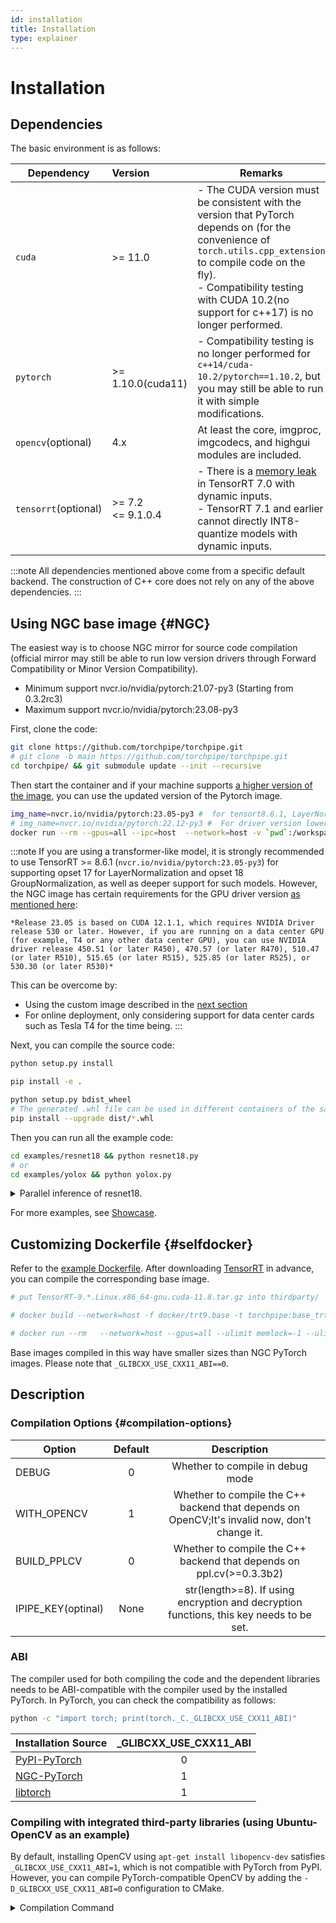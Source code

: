 ```yaml
---
id: installation
title: Installation
type: explainer
---
```



# Installation
<!-- Installation and Quick Start -->

## Dependencies
The basic environment is as follows:

| Dependency         | Version           | Remarks                                                                                                                                                                                                                                                    |
|--------------------|:------------------|------------------------------------------------------------------------------------------------------------------------------------------------------------------------------------------------------------------------------------------------------------|
| `cuda`             | >= 11.0           | - The CUDA version must be consistent with the version that PyTorch depends on (for the convenience of `torch.utils.cpp_extension` to compile code on the fly). <br />- Compatibility testing with CUDA 10.2(no support for c++17) is no longer performed. |
| `pytorch`          | >= 1.10.0(cuda11) | - Compatibility testing is no longer performed for `c++14/cuda-10.2/pytorch==1.10.2`, but you may still be able to run it with simple modifications.                                                                                                       |
| `opencv`(optional) | 4.x               | At least the core, imgproc, imgcodecs, and highgui modules are included.                                                                                                                                                                                   |
|  `tensorrt`(optional)	|>= 7.2<br /><= 9.1.0.4| - There is a [memory leak](https://github.com/NVIDIA/TensorRT/issues/351) in TensorRT 7.0 with dynamic inputs.<br />- TensorRT 7.1 and earlier cannot directly INT8-quantize models with dynamic inputs.


:::note 
All dependencies mentioned above come from a specific default backend. The construction of C++ core does not rely on any of the above dependencies.
:::

## Using NGC base image {#NGC}
The easiest way is to choose NGC mirror for source code compilation (official mirror may still be able to run low version drivers through Forward Compatibility or Minor Version Compatibility). 

- Minimum support nvcr.io/nvidia/pytorch:21.07-py3 (Starting from 0.3.2rc3)
- Maximum support nvcr.io/nvidia/pytorch:23.08-py3

First, clone the code:

```bash
git clone https://github.com/torchpipe/torchpipe.git
# git clone -b main https://github.com/torchpipe/torchpipe.git
cd torchpipe/ && git submodule update --init --recursive
```

Then start the container and if your machine supports [a higher version of the image](https://catalog.ngc.nvidia.com/orgs/nvidia/containers/pytorch/tags), you can use the updated version of the Pytorch image.

```bash
img_name=nvcr.io/nvidia/pytorch:23.05-py3 #  for tensort8.6.1, LayerNorm
# img_name=nvcr.io/nvidia/pytorch:22.12-py3 #  For driver version lower than 510
docker run --rm --gpus=all --ipc=host  --network=host -v `pwd`:/workspace  --shm-size 1G  --ulimit memlock=-1 --ulimit stack=67108864  --privileged=true  -w/workspace -it $img_name /bin/bash
```

:::note
If you are using a transformer-like model, it is strongly recommended to use TensorRT >= 8.6.1 (`nvcr.io/nvidia/pytorch:23.05-py3`) for supporting opset 17 for LayerNormalization and opset 18 GroupNormalization, as well as deeper support for such models. However, the NGC image has certain requirements for the GPU driver version [as mentioned here](https://docs.nvidia.com/deeplearning/frameworks/pytorch-release-notes/rel-23-05.html#rel-23-05):
```
*Release 23.05 is based on CUDA 12.1.1, which requires NVIDIA Driver release 530 or later. However, if you are running on a data center GPU (for example, T4 or any other data center GPU), you can use NVIDIA driver release 450.51 (or later R450), 470.57 (or later R470), 510.47 (or later R510), 515.65 (or later R515), 525.85 (or later R525), or 530.30 (or later R530)*
```
This can be overcome by:
- Using the custom image described in the [next section](#selfdocker)
- For online deployment, only considering support for data center cards such as Tesla T4 for the time being.
:::

Next, you can compile the source code:




<Tabs groupId="pip" className="unique-tabs">
<TabItem value="sys" label="Install to System">

```bash
python setup.py install
```
</TabItem>

<TabItem value="editable" label="Editable Mode">

```bash
pip install -e .
```

</TabItem>
<TabItem value="whl" label="Packaging">

```bash
python setup.py bdist_wheel
# The generated .whl file can be used in different containers of the same image
pip install --upgrade dist/*.whl
```
</TabItem>
</Tabs>




Then you can run all the example code:


```bash
cd examples/resnet18 && python resnet18.py
# or 
cd examples/yolox && python yolox.py 
```

<details><summary>Parallel inference of resnet18.</summary>

> Obtain the appropriate model file (currently supporting ONNX, TRT engine, etc.).

```python
import torchvision.models as models
resnet18 = models.resnet18(pretrained=True).eval().cuda()

import tempfile, os, torch
model_path =  os.path.join(tempfile.gettempdir(), "./resnet18.onnx") 
resnet18 = models.resnet18(pretrained=True).eval().cuda()
data_bchw = torch.rand((1, 3, 224, 224)).cuda()
print("export: ", model_path)
torch.onnx.export(resnet18, data_bchw, model_path,
                  opset_version=17,
                  do_constant_folding=True,
                  input_names=["in"], output_names=["out"],dynamic_axes={"in": {0: "x"},"out": {0: "x"}})

# os.system(f"onnxsim {model_path} {model_path}")
```
 
> Now you can make concurrent calls to a single model.

```python
import torch, torchpipe
model = torchpipe.pipe({'model': model_path,
                        'backend': "Sequential[cvtColorTensor,TensorrtTensor,SyncTensor]", # Back-end engine, as explained in the "Overview" section.
                        'instance_num': 2, 'batching_timeout': '5', # Number of instances and timeout duration.
                        'max': 4, # Maximum value for model optimization scope, can also be '4x3x224x224'.
                        'mean': '123.675, 116.28, 103.53',#255*"0.485, 0.456, 0.406"，
                        'std': '58.395, 57.120, 57.375', # Merge into TensorRT network.
                        'color': 'rgb'}) # cvtColorTensor backend parameter: target color space order
data = torch.zeros((1, 3, 224, 224)) # or torch.from_numpy(...)
input = {"data": data, 'color': 'bgr'}
model(input)  # Concurrency can be utilized
# Use "result" as the data output identifier, although other key values can be customized as well.
print(input["result"].shape)  # If the inference fails, the "result" key will not exist, even if it was present in the input.
```

</details>


For more examples, see [Showcase](./showcase/showcase.mdx).


## Customizing Dockerfile {#selfdocker}

Refer to the [example Dockerfile](https://github.com/torchpipe/torchpipe/blob/main/docker/trt9.1.base). After downloading [TensorRT](https://github.com/NVIDIA/TensorRT/tree/release/9.1#optional---if-not-using-tensorrt-container-specify-the-tensorrt-ga-release-build-path) in advance, you can compile the corresponding base image.
```bash
# put TensorRT-9.*.Linux.x86_64-gnu.cuda-11.8.tar.gz into thirdparty/

# docker build --network=host -f docker/trt9.base -t torchpipe:base_trt-9 .

# docker run --rm   --network=host --gpus=all --ulimit memlock=-1 --ulimit stack=67108864 --privileged=true  -v `pwd`:/workspace -it torchpipe:base_trt-9  /bin/bash 

```
Base images compiled in this way have smaller sizes than NGC PyTorch images. Please note that `_GLIBCXX_USE_CXX11_ABI==0`.

## Description

### Compilation Options {#compilation-options}

| Option             | Default |                                       Description                                       |
|--------------------|:-------:|:---------------------------------------------------------------------------------------:|
| DEBUG              |    0    |                            Whether to compile in debug mode                             |
| WITH_OPENCV        |    1    |                Whether to compile the C++ backend that depends on OpenCV;It's invalid now, don't change it.                |
| BUILD_PPLCV      |   0    |      Whether to compile the C++ backend that depends on ppl.cv(>=0.3.3b2)|
| IPIPE_KEY(optinal) |  None   | str(length>=8). If using encryption and decryption functions, this key needs to be set. |

<!-- | WITH_TENSORRT      |    1    |               Whether to compile the C++ backend that depends on TensorRT               | -->




### ABI
The compiler used for both compiling the code and the dependent libraries needs to be ABI-compatible with the compiler used by the installed PyTorch. In PyTorch, you can check the compatibility as follows:
```bash
python -c "import torch; print(torch._C._GLIBCXX_USE_CXX11_ABI)"
```

| Installation Source                                                          | _GLIBCXX_USE_CXX11_ABI |
|:-----------------------------------------------------------------------------|:----------------------:|
| [PyPI-PyTorch](https://pytorch.org/get-started/locally/)                     |           0            |
| [NGC-PyTorch](https://catalog.ngc.nvidia.com/orgs/nvidia/containers/pytorch) |           1            |
| [libtorch](https://pytorch.org/cppdocs/installing.html)                      |           1            |


### Compiling with integrated third-party libraries (using Ubuntu-OpenCV as an example)

By default, installing OpenCV using `apt-get install libopencv-dev` satisfies `_GLIBCXX_USE_CXX11_ABI=1`, which is not compatible with PyTorch from PyPI. However, you can compile PyTorch-compatible OpenCV by adding the `-D_GLIBCXX_USE_CXX11_ABI=0` configuration to CMake.
<details><summary>Compilation Command</summary>


```bash
wget https://codeload.github.com/opencv/opencv/zip/refs/tags/4.5.4 -O opencv-4.5.4.zip

unzip opencv-4.5.4.zip && pip3 install cmake

cd opencv-4.5.4/ && \
sed -i '1a add_definitions(-D_GLIBCXX_USE_CXX11_ABI=0)' CMakeLists.txt  && \
      mkdir build && cd build && \
      cmake -D CMAKE_BUILD_TYPE=Release \
            -D BUILD_WITH_DEBUG_INFO=OFF \
            -D CMAKE_INSTALL_PREFIX=/usr/local/ \
            -D INSTALL_C_EXAMPLES=OFF \
            -D INSTALL_PYTHON_EXAMPLES=OFF \
            -DENABLE_NEON=OFF  \
            -D WITH_TBB=ON \
            -DBUILD_TBB=ON  \
            -DBUILD_WEBP=OFF \
            -D BUILD_ITT=OFF -D WITH_IPP=ON  \
            -D WITH_V4L=OFF \
            -D WITH_QT=OFF \
            -D WITH_OPENGL=OFF \
            -D BUILD_opencv_dnn=OFF \
            -DBUILD_opencv_java=OFF \
            -DBUILD_opencv_python2=OFF \
            -DBUILD_opencv_python3=ON \
            -D BUILD_NEW_PYTHON_SUPPORT=ON \
            -D BUILD_PYTHON_SUPPORT=ON \
            -D PYTHON_DEFAULT_EXECUTABLE=/usr/bin/python3 \
            -DBUILD_opencv_java_bindings_generator=OFF \
            -DBUILD_opencv_python_bindings_generator=ON \
            -D BUILD_EXAMPLES=OFF \
            -D WITH_OPENEXR=OFF \
            -DWITH_JPEG=ON  \
            -DBUILD_JPEG=ON\
            -D BUILD_JPEG_TURBO_DISABLE=OFF \
            -D BUILD_DOCS=OFF \
            -D BUILD_PERF_TESTS=OFF \
            -D BUILD_TESTS=OFF \
            -D BUILD_opencv_apps=OFF \
            -D BUILD_opencv_calib3d=OFF \
            -D BUILD_opencv_contrib=OFF \
            -D BUILD_opencv_features2d=OFF \
            -D BUILD_opencv_flann=OFF \
            -DBUILD_opencv_gapi=OFF \
            -D WITH_CUDA=OFF \
            -D WITH_CUDNN=OFF \
            -D OPENCV_DNN_CUDA=OFF \
            -D ENABLE_FAST_MATH=1 \
            -D WITH_CUBLAS=0 \
            -D BUILD_opencv_gpu=OFF \
            -D BUILD_opencv_ml=OFF \
            -D BUILD_opencv_nonfree=OFF \
            -D BUILD_opencv_objdetect=OFF \
            -D BUILD_opencv_photo=OFF \
            -D BUILD_opencv_stitching=OFF \
            -D BUILD_opencv_superres=OFF \
            -D BUILD_opencv_ts=OFF \
            -D BUILD_opencv_video=OFF \
            -D BUILD_videoio_plugins=OFF \
            -D BUILD_opencv_videostab=OFF \
            -DBUILD_EXAMPLES=OFF \
            -DBUILD_opencv_calib3d=OFF \
            -DBUILD_opencv_features2d=OFF\
            -DBUILD_opencv_flann=OFF\
            -DBUILD_opencv_ml=OFF\
            -DBUILD_opencv_videoio=OFF\
                .. && make -j4 && make install
```

</details>





